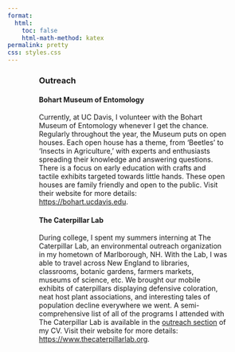 ```yaml
---
format:
  html:
    toc: false
    html-math-method: katex
permalink: pretty
css: styles.css
---
```


::: {#body style="width: 75%; margin: auto; font-weight: normal; text-align: left"}
### **Outreach**

#### **Bohart Museum of Entomology**

| Currently, at UC Davis, I volunteer with the Bohart Museum of Entomology whenever I get the chance. Regularly throughout the year, the Museum puts on open houses. Each open house has a theme, from 'Beetles' to 'Insects in Agriculture,' with experts and enthusiasts spreading their knowledge and answering questions. There is a focus on early education with crafts and tactile exhibits targeted towards little hands. These open houses are family friendly and open to the public. Visit their website for more details: <https://bohart.ucdavis.edu>.

#### **The Caterpillar Lab**

| During college, I spent my summers interning at The Caterpillar Lab, an environmental outreach organization in my hometown of Marlborough, NH. With the Lab, I was able to travel across New England to libraries, classrooms, botanic gardens, farmers markets, museums of science, etc. We brought our mobile exhibits of caterpillars displaying defensive coloration, neat host plant associations, and interesting tales of population decline everywhere we went. A semi-comprehensive list of all of the programs I attended with The Caterpillar Lab is available in the [outreach section](https://gracehorne.com/#outreach-extension) of my CV. Visit their website for more details: <https://www.thecaterpillarlab.org>.

#### 
:::